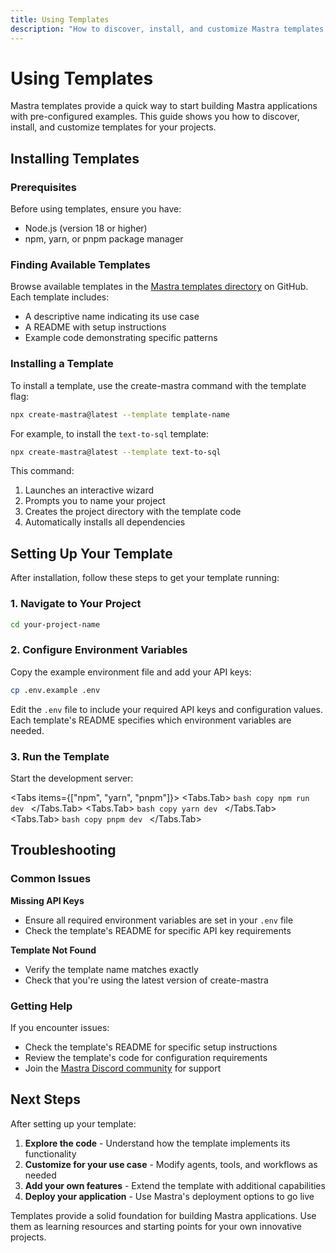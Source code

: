 ```yaml
---
title: Using Templates
description: "How to discover, install, and customize Mastra templates for your projects"
---
```



# Using Templates

Mastra templates provide a quick way to start building Mastra applications with pre-configured examples. This guide shows you how to discover, install, and customize templates for your projects.

## Installing Templates

### Prerequisites

Before using templates, ensure you have:

- Node.js (version 18 or higher)
- npm, yarn, or pnpm package manager

### Finding Available Templates

Browse available templates in the [Mastra templates directory](https://github.com/mastra-ai/mastra/tree/main/templates) on GitHub. Each template includes:

- A descriptive name indicating its use case
- A README with setup instructions
- Example code demonstrating specific patterns

### Installing a Template

To install a template, use the create-mastra command with the template flag:

```bash copy
npx create-mastra@latest --template template-name
```

For example, to install the `text-to-sql` template:

```bash copy
npx create-mastra@latest --template text-to-sql
```

This command:

1. Launches an interactive wizard
2. Prompts you to name your project
3. Creates the project directory with the template code
4. Automatically installs all dependencies

## Setting Up Your Template

After installation, follow these steps to get your template running:

### 1. Navigate to Your Project

```bash copy
cd your-project-name
```

### 2. Configure Environment Variables

Copy the example environment file and add your API keys:

```bash copy
cp .env.example .env
```

Edit the `.env` file to include your required API keys and configuration values. Each template's README specifies which environment variables are needed.

### 3. Run the Template

Start the development server:

<Tabs items={["npm", "yarn", "pnpm"]}>
  <Tabs.Tab>
    ```bash copy
    npm run dev
    ```
  </Tabs.Tab>
  <Tabs.Tab>
    ```bash copy
    yarn dev
    ```
  </Tabs.Tab>
  <Tabs.Tab>
    ```bash copy
    pnpm dev
    ```
  </Tabs.Tab>
</Tabs>

## Troubleshooting

### Common Issues

**Missing API Keys**

- Ensure all required environment variables are set in your `.env` file
- Check the template's README for specific API key requirements

**Template Not Found**

- Verify the template name matches exactly
- Check that you're using the latest version of create-mastra

### Getting Help

If you encounter issues:

- Check the template's README for specific setup instructions
- Review the template's code for configuration requirements
- Join the [Mastra Discord community](https://discord.gg/BTYqqHKUrf) for support

## Next Steps

After setting up your template:

1. **Explore the code** - Understand how the template implements its functionality
2. **Customize for your use case** - Modify agents, tools, and workflows as needed
3. **Add your own features** - Extend the template with additional capabilities
4. **Deploy your application** - Use Mastra's deployment options to go live

Templates provide a solid foundation for building Mastra applications. Use them as learning resources and starting points for your own innovative projects.

